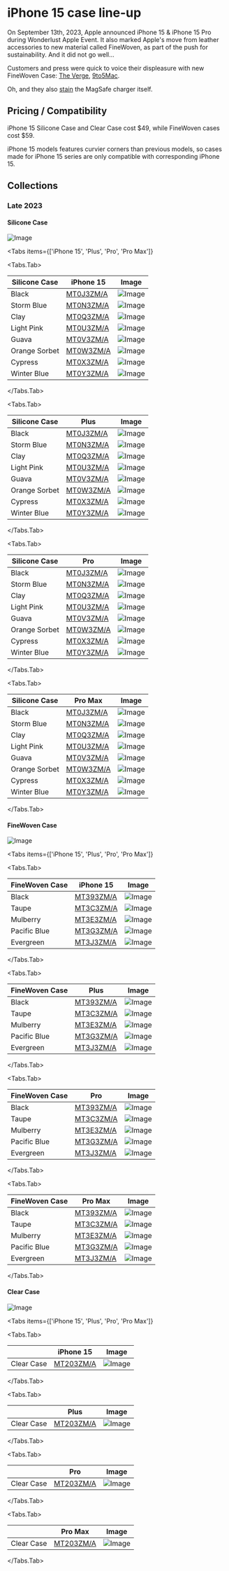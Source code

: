 
# iPhone 15 case line-up

On September 13th, 2023, Apple announced iPhone 15 & iPhone 15 Pro during Wonderlust Apple Event. It also marked Apple's move from leather accessories to new material called FineWoven, as part of the push for sustainability. And it did not go well…

Customers and press were quick to voice their displeasure with new FineWoven Case: [The Verge](https://www.theverge.com/2023/9/20/23882255/apple-iphone-15-finewoven-case-wallet-bad), [9to5Mac](https://9to5mac.com/2023/09/25/apple-finewoven-cases-hands-on-terrible/).

Oh, and they also [stain](https://twitter.com/m_rlons/status/1708803532361531430) the MagSafe charger itself.

## Pricing / Compatibility

iPhone 15 Silicone Case and Clear Case cost \$49, while FineWoven cases cost \$59.

iPhone 15 models features curvier corners than previous models, so cases made for iPhone 15 series are only compatible with corresponding iPhone 15.

## Collections

### Late 2023

#### Silicone Case

![Image](/assets/2023-15-silicone.jpg)

<Tabs
  items={['iPhone 15', 'Plus', 'Pro', 'Pro Max']}
>

<Tabs.Tab>

|  Silicone Case  | iPhone 15 | Image |
| --- | --- | --- |
|  Black          | [MT0J3ZM/A](/everycase/MT0J3) | ![Image](/everyphone/MT0J3.png) |
|  Storm Blue     | [MT0N3ZM/A](/everycase/MT0N3) | ![Image](/everyphone/MT0N3.png) |
|  Clay           | [MT0Q3ZM/A](/everycase/MT0Q3) | ![Image](/everyphone/MT0Q3.png) |
|  Light Pink     | [MT0U3ZM/A](/everycase/MT0U3) | ![Image](/everyphone/MT0U3.png) |
|  Guava          | [MT0V3ZM/A](/everycase/MT0V3) | ![Image](/everyphone/MT0V3.png) |
|  Orange Sorbet  | [MT0W3ZM/A](/everycase/MT0W3) | ![Image](/everyphone/MT0W3.png) |
|  Cypress        | [MT0X3ZM/A](/everycase/MT0X3) | ![Image](/everyphone/MT0X3.png) |
|  Winter Blue    | [MT0Y3ZM/A](/everycase/MT0Y3) | ![Image](/everyphone/MT0Y3.png) |

</Tabs.Tab>

<Tabs.Tab>

|  Silicone Case  | Plus | Image |
| --- | --- | --- |
|  Black          | [MT0J3ZM/A](/everycase/MT0J3) | ![Image](/everyphone/MT0J3.png) |
|  Storm Blue     | [MT0N3ZM/A](/everycase/MT0N3) | ![Image](/everyphone/MT0N3.png) |
|  Clay           | [MT0Q3ZM/A](/everycase/MT0Q3) | ![Image](/everyphone/MT0Q3.png) |
|  Light Pink     | [MT0U3ZM/A](/everycase/MT0U3) | ![Image](/everyphone/MT0U3.png) |
|  Guava          | [MT0V3ZM/A](/everycase/MT0V3) | ![Image](/everyphone/MT0V3.png) |
|  Orange Sorbet  | [MT0W3ZM/A](/everycase/MT0W3) | ![Image](/everyphone/MT0W3.png) |
|  Cypress        | [MT0X3ZM/A](/everycase/MT0X3) | ![Image](/everyphone/MT0X3.png) |
|  Winter Blue    | [MT0Y3ZM/A](/everycase/MT0Y3) | ![Image](/everyphone/MT0Y3.png) |

</Tabs.Tab>

<Tabs.Tab>

|  Silicone Case  | Pro | Image |
| --- | --- | --- |
|  Black          | [MT0J3ZM/A](/everycase/MT0J3) | ![Image](/everyphone/MT0J3.png) |
|  Storm Blue     | [MT0N3ZM/A](/everycase/MT0N3) | ![Image](/everyphone/MT0N3.png) |
|  Clay           | [MT0Q3ZM/A](/everycase/MT0Q3) | ![Image](/everyphone/MT0Q3.png) |
|  Light Pink     | [MT0U3ZM/A](/everycase/MT0U3) | ![Image](/everyphone/MT0U3.png) |
|  Guava          | [MT0V3ZM/A](/everycase/MT0V3) | ![Image](/everyphone/MT0V3.png) |
|  Orange Sorbet  | [MT0W3ZM/A](/everycase/MT0W3) | ![Image](/everyphone/MT0W3.png) |
|  Cypress        | [MT0X3ZM/A](/everycase/MT0X3) | ![Image](/everyphone/MT0X3.png) |
|  Winter Blue    | [MT0Y3ZM/A](/everycase/MT0Y3) | ![Image](/everyphone/MT0Y3.png) |

</Tabs.Tab>

<Tabs.Tab>

|  Silicone Case  | Pro Max | Image |
| --- | --- | --- |
|  Black          | [MT0J3ZM/A](/everycase/MT0J3) | ![Image](/everyphone/MT0J3.png) |
|  Storm Blue     | [MT0N3ZM/A](/everycase/MT0N3) | ![Image](/everyphone/MT0N3.png) |
|  Clay           | [MT0Q3ZM/A](/everycase/MT0Q3) | ![Image](/everyphone/MT0Q3.png) |
|  Light Pink     | [MT0U3ZM/A](/everycase/MT0U3) | ![Image](/everyphone/MT0U3.png) |
|  Guava          | [MT0V3ZM/A](/everycase/MT0V3) | ![Image](/everyphone/MT0V3.png) |
|  Orange Sorbet  | [MT0W3ZM/A](/everycase/MT0W3) | ![Image](/everyphone/MT0W3.png) |
|  Cypress        | [MT0X3ZM/A](/everycase/MT0X3) | ![Image](/everyphone/MT0X3.png) |
|  Winter Blue    | [MT0Y3ZM/A](/everycase/MT0Y3) | ![Image](/everyphone/MT0Y3.png) |

</Tabs.Tab>
</Tabs>

#### FineWoven Case

![Image](/assets/2023-15-finewoven.jpg)

<Tabs
  items={['iPhone 15', 'Plus', 'Pro', 'Pro Max']}
>

<Tabs.Tab>

|  FineWoven Case  | iPhone 15 | Image |
| --- | --- | --- |
|  Black           | [MT393ZM/A](/everycase/MT393) | ![Image](/everyphone/MT393.png) |
|  Taupe           | [MT3C3ZM/A](/everycase/MT3C3) | ![Image](/everyphone/MT3C3.png) |
|  Mulberry        | [MT3E3ZM/A](/everycase/MT3E3) | ![Image](/everyphone/MT3E3.png) |
|  Pacific Blue    | [MT3G3ZM/A](/everycase/MT3G3) | ![Image](/everyphone/MT3G3.png) |
|  Evergreen       | [MT3J3ZM/A](/everycase/MT3J3) | ![Image](/everyphone/MT3J3.png) |

</Tabs.Tab>

<Tabs.Tab>

|  FineWoven Case  | Plus | Image |
| --- | --- | --- |
|  Black           | [MT393ZM/A](/everycase/MT393) | ![Image](/everyphone/MT393.png) |
|  Taupe           | [MT3C3ZM/A](/everycase/MT3C3) | ![Image](/everyphone/MT3C3.png) |
|  Mulberry        | [MT3E3ZM/A](/everycase/MT3E3) | ![Image](/everyphone/MT3E3.png) |
|  Pacific Blue    | [MT3G3ZM/A](/everycase/MT3G3) | ![Image](/everyphone/MT3G3.png) |
|  Evergreen       | [MT3J3ZM/A](/everycase/MT3J3) | ![Image](/everyphone/MT3J3.png) |

</Tabs.Tab>

<Tabs.Tab>

|  FineWoven Case  | Pro | Image |
| --- | --- | --- |
|  Black           | [MT393ZM/A](/everycase/MT393) | ![Image](/everyphone/MT393.png) |
|  Taupe           | [MT3C3ZM/A](/everycase/MT3C3) | ![Image](/everyphone/MT3C3.png) |
|  Mulberry        | [MT3E3ZM/A](/everycase/MT3E3) | ![Image](/everyphone/MT3E3.png) |
|  Pacific Blue    | [MT3G3ZM/A](/everycase/MT3G3) | ![Image](/everyphone/MT3G3.png) |
|  Evergreen       | [MT3J3ZM/A](/everycase/MT3J3) | ![Image](/everyphone/MT3J3.png) |

</Tabs.Tab>

<Tabs.Tab>

|  FineWoven Case  | Pro Max | Image |
| --- | --- | --- |
|  Black           | [MT393ZM/A](/everycase/MT393) | ![Image](/everyphone/MT393.png) |
|  Taupe           | [MT3C3ZM/A](/everycase/MT3C3) | ![Image](/everyphone/MT3C3.png) |
|  Mulberry        | [MT3E3ZM/A](/everycase/MT3E3) | ![Image](/everyphone/MT3E3.png) |
|  Pacific Blue    | [MT3G3ZM/A](/everycase/MT3G3) | ![Image](/everyphone/MT3G3.png) |
|  Evergreen       | [MT3J3ZM/A](/everycase/MT3J3) | ![Image](/everyphone/MT3J3.png) |

</Tabs.Tab>
</Tabs>

#### Clear Case

![Image](/assets/2023-15-clear.jpg)

<Tabs
  items={['iPhone 15', 'Plus', 'Pro', 'Pro Max']}
>

<Tabs.Tab>

|              | iPhone 15 | Image |
| --- | --- | --- |
|  Clear Case  | [MT203ZM/A](/everycase/MT203) | ![Image](/everyphone/MT203.png) |

</Tabs.Tab>

<Tabs.Tab>

|              | Plus | Image |
| --- | --- | --- |
|  Clear Case  | [MT203ZM/A](/everycase/MT203) | ![Image](/everyphone/MT203.png) |

</Tabs.Tab>

<Tabs.Tab>

|              | Pro | Image |
| --- | --- | --- |
|  Clear Case  | [MT203ZM/A](/everycase/MT203) | ![Image](/everyphone/MT203.png) |

</Tabs.Tab>

<Tabs.Tab>

|              | Pro Max | Image |
| --- | --- | --- |
|  Clear Case  | [MT203ZM/A](/everycase/MT203) | ![Image](/everyphone/MT203.png) |

</Tabs.Tab>
</Tabs>

